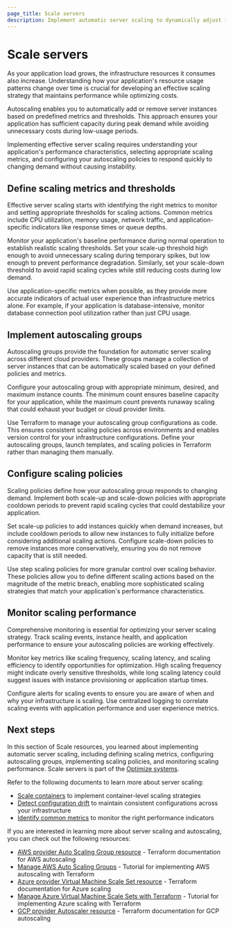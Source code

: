 ```yaml
---
page_title: Scale servers
description: Implement automatic server scaling to dynamically adjust infrastructure resources based on application demand and performance metrics.
---
```


# Scale servers

As your application load grows, the infrastructure resources it consumes also increase. Understanding how your application's resource usage patterns change over time is crucial for developing an effective scaling strategy that maintains performance while optimizing costs.

Autoscaling enables you to automatically add or remove server instances based on predefined metrics and thresholds. This approach ensures your application has sufficient capacity during peak demand while avoiding unnecessary costs during low-usage periods.

Implementing effective server scaling requires understanding your application's performance characteristics, selecting appropriate scaling metrics, and configuring your autoscaling policies to respond quickly to changing demand without causing instability.

## Define scaling metrics and thresholds

Effective server scaling starts with identifying the right metrics to monitor and setting appropriate thresholds for scaling actions. Common metrics include CPU utilization, memory usage, network traffic, and application-specific indicators like response times or queue depths.

Monitor your application's baseline performance during normal operation to establish realistic scaling thresholds. Set your scale-up threshold high enough to avoid unnecessary scaling during temporary spikes, but low enough to prevent performance degradation. Similarly, set your scale-down threshold to avoid rapid scaling cycles while still reducing costs during low demand.

Use application-specific metrics when possible, as they provide more accurate indicators of actual user experience than infrastructure metrics alone. For example, if your application is database-intensive, monitor database connection pool utilization rather than just CPU usage.

## Implement autoscaling groups

Autoscaling groups provide the foundation for automatic server scaling across different cloud providers. These groups manage a collection of server instances that can be automatically scaled based on your defined policies and metrics.

Configure your autoscaling group with appropriate minimum, desired, and maximum instance counts. The minimum count ensures baseline capacity for your application, while the maximum count prevents runaway scaling that could exhaust your budget or cloud provider limits.

Use Terraform to manage your autoscaling group configurations as code. This ensures consistent scaling policies across environments and enables version control for your infrastructure configurations. Define your autoscaling groups, launch templates, and scaling policies in Terraform rather than managing them manually.

## Configure scaling policies

Scaling policies define how your autoscaling group responds to changing demand. Implement both scale-up and scale-down policies with appropriate cooldown periods to prevent rapid scaling cycles that could destabilize your application.

Set scale-up policies to add instances quickly when demand increases, but include cooldown periods to allow new instances to fully initialize before considering additional scaling actions. Configure scale-down policies to remove instances more conservatively, ensuring you do not remove capacity that is still needed.

Use step scaling policies for more granular control over scaling behavior. These policies allow you to define different scaling actions based on the magnitude of the metric breach, enabling more sophisticated scaling strategies that match your application's performance characteristics.

## Monitor scaling performance

Comprehensive monitoring is essential for optimizing your server scaling strategy. Track scaling events, instance health, and application performance to ensure your autoscaling policies are working effectively.

Monitor key metrics like scaling frequency, scaling latency, and scaling efficiency to identify opportunities for optimization. High scaling frequency might indicate overly sensitive thresholds, while long scaling latency could suggest issues with instance provisioning or application startup times.

Configure alerts for scaling events to ensure you are aware of when and why your infrastructure is scaling. Use centralized logging to correlate scaling events with application performance and user experience metrics.

## Next steps

In this section of Scale resources, you learned about implementing automatic server scaling, including defining scaling metrics, configuring autoscaling groups, implementing scaling policies, and monitoring scaling performance. Scale servers is part of the [Optimize systems](/well-architected-framework/optimize-systems).

Refer to the following documents to learn more about server scaling:

- [Scale containers](/well-architected-framework/optimize-systems/scale-resources/containers) to implement container-level scaling strategies
- [Detect configuration drift](/well-architected-framework/optimize-systems/monitor-system-health/detect-configuration-drift) to maintain consistent configurations across your infrastructure
- [Identify common metrics](/well-architected-framework/optimize-systems/monitor-system-health/identify-metrics) to monitor the right performance indicators

If you are interested in learning more about server scaling and autoscaling, you can check out the following resources:

- [AWS provider Auto Scaling Group resource](https://registry.terraform.io/providers/hashicorp/aws/latest/docs/resources/autoscaling_group) - Terraform documentation for AWS autoscaling
- [Manage AWS Auto Scaling Groups](/terraform/tutorials/aws/aws-asg) - Tutorial for implementing AWS autoscaling with Terraform
- [Azure provider Virtual Machine Scale Set resource](https://registry.terraform.io/providers/hashicorp/azurerm/latest/docs/resources/linux_virtual_machine_scale_set) - Terraform documentation for Azure scaling
- [Manage Azure Virtual Machine Scale Sets with Terraform](/terraform/tutorials/azure/azure-virtual-machine-scale-sets) - Tutorial for implementing Azure scaling with Terraform
- [GCP provider Autoscaler resource](https://registry.terraform.io/providers/hashicorp/google/latest/docs/resources/compute_region_autoscaler) - Terraform documentation for GCP autoscaling